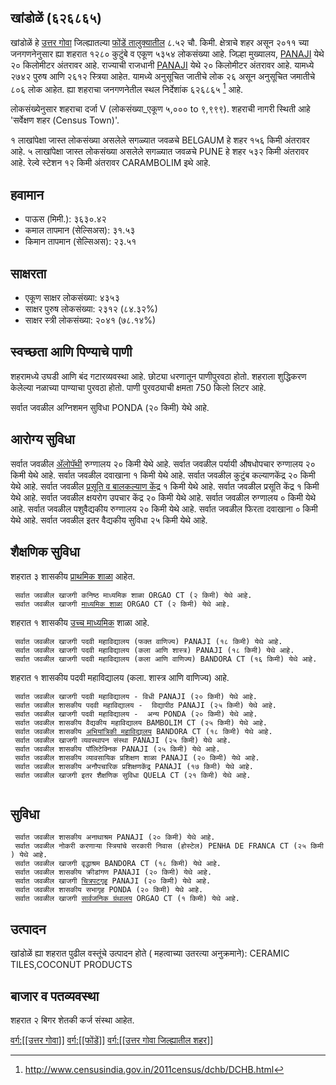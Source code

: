 {{माहितीचौकट भारतीय न्यायक्षेत्र
|प्रकार=शहर 
|जनगणना_स्थलनिर्देशांक=626865
|स्थानिक_नाव=खांडोळें
|तालुका_नाव=फोंडें
|जिल्हा_नाव=उत्तर गोवा
|राज्य_नाव =गोवा
|विभाग=
|जिल्हा=[[उत्तर गोवा]]
|तालुका_नावे =[[फोंडें]]
|जवळचे_शहर =[[BELGAUM]]
|अक्षांश=
|रेखांश=
|शोधक_स्थान =right
|क्षेत्रफळ_एकूण=8.52
|उंची=
|लोकसंख्या_एकूण=5354
|लोकसंख्या_वर्ष=2011
|लोकसंख्या_घनता=628
|लोकसंख्या_पुरुष=2742
|लोकसंख्या_स्त्री=2612
|लिंग_गुणोत्तर=952
|अधिकृत_भाषा=[[कोंकणी, मराठी]]
}}

== खांडोळें (६२६८६५) ==

खांडोळें हे [[उत्तर गोवा जिल्हा | उत्तर गोवा]] जिल्ह्यातल्या [[फोंडें | फोंडें तालुक्यातील]] ८.५२ चौ. किमी. क्षेत्राचे शहर असून २०११ च्या जनगणनेनुसार ह्या शहरात १२८० कुटुंबे व एकूण ५३५४ लोकसंख्या आहे. जिल्हा मुख्यालय, [[PANAJI]] येथे २० किलोमीटर अंतरावर आहे. राज्याची राजधानी [[PANAJI]] येथे २० किलोमीटर अंतरावर आहे.   यामध्ये २७४२ पुरुष आणि २६१२ स्त्रिया आहेत. यामध्ये अनुसूचित जातीचे लोक २६ असून अनुसूचित जमातीचे ८०६ लोक आहेत. ह्या शहराचा जनगणनेतील स्थल निर्देशांक ६२६८६५  <ref>http://www.censusindia.gov.in/2011census/dchb/DCHB.html</ref> आहे.

लोकसंख्येनुसार शहराचा दर्जा V (लोकसंख्या_एकूण ५,००० to ९,९९९).
शहराची नागरी स्थिती आहे 'सर्वेक्षण शहर (Census Town)'.

१ लाखांपेक्षा जास्त लोकसंख्या असलेले सगळ्यात जवळचे BELGAUM हे शहर  १५६ किमी अंतरावर आहे. ५ लाखांपेक्षा जास्त लोकसंख्या असलेले सगळ्यात जवळचे PUNE हे शहर  ५३२ किमी अंतरावर आहे. रेल्वे स्टेशन  १२ किमी अंतरावर CARAMBOLIM इथे आहे.


== हवामान ==  
* पाऊस (मिमी.): ३६३०.४२ 
* कमाल तापमान (सेल्सिअस): ३१.५३
* किमान तापमान (सेल्सिअस): २३.५१


== साक्षरता ==  
* एकूण साक्षर लोकसंख्या: ४३५३
* साक्षर पुरुष लोकसंख्या: २३१२ (८४.३२%)
* साक्षर स्त्री लोकसंख्या: २०४१ (७८.१४%)


== स्वच्छता आणि पिण्याचे पाणी ==  
शहरामध्ये उघडी आणि बंद गटारव्यवस्था आहे.
छोट्या धरणातून  पाणीपुरवठा होतो. शहराला शुद्धिकरण केलेल्या नळाच्या पाण्याचा पुरवठा होतो. पाणी पुरवठ्याची क्षमता 750 किलो लिटर आहे.

सर्वात जवळील अग्निशमन सुविधा PONDA (२० किमी) येथे आहे.


== आरोग्य सुविधा ==
सर्वात जवळील [[अॅलोपॅथी|अ‍ॅलोपॅथी]] रुग्णालय २० किमी येथे आहे.
सर्वात जवळील पर्यायी औषधोपचार रुग्णालय २० किमी येथे आहे.
सर्वात जवळील दवाखाना १ किमी येथे आहे.
सर्वात जवळील कुटुंब कल्याणकेंद्र २० किमी येथे आहे.
सर्वात जवळील [[प्रसूती| प्रसूति व बालकल्याण केंद्र]] १ किमी येथे आहे.
सर्वात जवळील प्रसूति केंद्र १ किमी येथे आहे.
सर्वात जवळील क्षयरोग उपचार केंद्र २० किमी येथे आहे.
सर्वात जवळील रुग्णालय ० किमी येथे आहे.
सर्वात जवळील पशुवैद्यकीय रुग्णालय २० किमी येथे आहे.
सर्वात जवळील फिरता दवाखाना ० किमी येथे आहे.
सर्वात जवळील इतर वैद्यकीय सुविधा २५ किमी येथे आहे.






== शैक्षणिक सुविधा ==
शहरात ३ शासकीय [[प्राथमिक शाळा]] आहेत.  
  सर्वात जवळील खाजगी कनिष्ठ माध्यमिक शाळा ORGAO CT (२ किमी) येथे आहे.
  सर्वात जवळील खाजगी [[माध्यमिक शाळा]] ORGAO CT (२ किमी) येथे आहे.
﻿शहरात १ शासकीय [[उच्च माध्यमिक शिक्षण|उच्च माध्यमिक]] शाळा आहे.   
   
   
  सर्वात जवळील खाजगी पदवी महाविद्यालय (फक्त वाणिज्य) PANAJI (१८ किमी) येथे आहे.
  सर्वात जवळील खाजगी पदवी महाविद्यालय (कला आणि शास्त्र) PANAJI (१८ किमी) येथे आहे.
  सर्वात जवळील खाजगी पदवी महाविद्यालय (कला आणि वाणिज्य) BANDORA CT (१६ किमी) येथे आहे.
﻿शहरात १ शासकीय पदवी महाविद्यालय (कला. शास्त्र आणि वाणिज्य) आहे.   
  सर्वात जवळील खाजगी पदवी महाविद्यालय - विधी PANAJI (२० किमी) येथे आहे.
  सर्वात जवळील शासकीय पदवी महाविद्यालय -  विद्यापीठ PANAJI (२५ किमी) येथे आहे.
  सर्वात जवळील खाजगी पदवी महाविद्यालय -  अन्य PONDA (२० किमी) येथे आहे.
  सर्वात जवळील शासकीय वैद्यकीय महाविद्यालय BAMBOLIM CT (२५ किमी) येथे आहे.
  सर्वात जवळील शासकीय [[अभियांत्रिकी|अभियांत्रिकी महाविद्यालय]] BANDORA CT (१८ किमी) येथे आहे.
  सर्वात जवळील खाजगी व्यवस्थापन संस्था PANAJI (२५ किमी) येथे आहे.
  सर्वात जवळील शासकीय पॉलिटेक्निक PANAJI (२५ किमी) येथे आहे.
  सर्वात जवळील शासकीय व्यावसायिक प्रशिक्षण शाळा PANAJI (२० किमी) येथे आहे.
  सर्वात जवळील शासकीय अनौपचारिक प्रशिक्षणकेंद्र PANAJI (१७ किमी) येथे आहे.
  सर्वात जवळील खाजगी इतर शैक्षणिक सुविधा QUELA CT (२१ किमी) येथे आहे.
   


== सुविधा ==
  सर्वात जवळील शासकीय अनाथाश्रम PANAJI (२० किमी) येथे आहे.
  सर्वात जवळील नोकरी करणाऱ्या स्त्रियांचे सरकारी निवास (होस्टेल) PENHA DE FRANCA CT (२५ किमी) येथे आहे.
  सर्वात जवळील खाजगी वृद्धाश्रम BANDORA CT (१८ किमी) येथे आहे.
  सर्वात जवळील शासकीय क्रीडांगण PANAJI (२० किमी) येथे आहे.
  सर्वात जवळील खाजगी [[चित्रपटगृह]] PANAJI (२० किमी) येथे आहे.
  सर्वात जवळील शासकीय सभागृह PONDA (२० किमी) येथे आहे.
  सर्वात जवळील खाजगी [[सार्वजनिक ग्रंथालय]] ORGAO CT (१ किमी) येथे आहे.


== उत्पादन ==
खांडोळें ह्या शहरात पुढील वस्तूंचे उत्पादन होते ( महत्वाच्या उतरत्या अनुक्रमाने): CERAMIC TILES,COCONUT PRODUCTS


== बाजार व पतव्यवस्था ==




शहरात २ बिगर शेतकी कर्ज संस्था आहेत.



[[वर्ग:[[उत्तर गोवा]]]]
[[वर्ग:[[फोंडें]]]]
[[वर्ग:[[उत्तर गोवा जिल्ह्यातील शहर]]]]


{{संदर्भनोंदी}}
 


